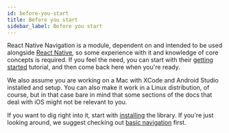 ```yaml
---
id: before-you-start
title: Before you start
sidebar_label: Before you start
---
```


React Native Navigation is a module, dependent on and intended to be used alongside [React Native](https://github.com/facebook/react-native), so some experience with it and knowledge of core concepts is required. If you feel the need, you can start with their [getting started](https://reactnative.dev/docs/getting-started) tutorial, and then come back here when you're ready.

We also assume you are working on a Mac with XCode and Android Studio installed and setup. You can also make it work in a Linux distribution, of course, but in that case bare in mind that some sections of the docs that deal with iOS might not be relevant to you.

If you want to dig right into it, start with [installing](Installing.mdx) the library. If you're just looking around, we suggest checking out [basic navigation](basic-navigation.mdx) first.

